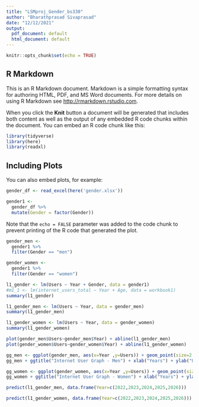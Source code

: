 ---
title: "LSMproj_Gender_bs330"
author: "Bharathprasad Sivaprasad"
date: "12/12/2021"
output:
  pdf_document: default
  html_document: default
---

```{r setup, include=FALSE}
knitr::opts_chunk$set(echo = TRUE)
```

## R Markdown

This is an R Markdown document. Markdown is a simple formatting syntax for authoring HTML, PDF, and MS Word documents. For more details on using R Markdown see <http://rmarkdown.rstudio.com>.

When you click the **Knit** button a document will be generated that includes both content as well as the output of any embedded R code chunks within the document. You can embed an R code chunk like this:

```{r}
library(tidyverse)
library(here)
library(readxl)
```

## Including Plots

You can also embed plots, for example:

```{r}
gender_df <- read_excel(here('gender.xlsx'))

```

```{r}
gender1 <- 
  gender_df %>% 
  mutate(Gender = factor(Gender))
```

Note that the `echo = FALSE` parameter was added to the code chunk to prevent printing of the R code that generated the plot.


```{r}
gender_men <- 
  gender1 %>% 
  filter(Gender == "men")
```

```{r}
gender_women <- 
  gender1 %>% 
  filter(Gender == "women")
```


```{r results='hide', fig.show='hide'}
l1_gender <- lm(Users ~ Year + Gender, data = gender1)
#m1_1 <- lm(internet_users_total ~ Year + Age, data = workbook1)
summary(l1_gender)
```
```{r results='hide', fig.show='hide'}
l1_gender_men <- lm(Users ~ Year, data = gender_men)
summary(l1_gender_men)

l1_gender_women <- lm(Users ~ Year, data = gender_women)
summary(l1_gender_women)

plot(gender_men$Users~gender_men$Year) + abline(l1_gender_men)
plot(gender_women$Users~gender_women$Year) + abline(l1_gender_women)

gg_men <- ggplot(gender_men, aes(x=Year ,y=Users)) + geom_point(size=2.2) + geom_abline(slope = coef(l1_gender_men)[[2]], intercept = coef(l1_gender_men)[[1]], colour="blue")
gg_men + ggtitle("Internet User Graph - Men") + xlab("Years") + ylab("Users") + theme(plot.title = element_text(face = "bold", hjust = "0.5"))

gg_women <- ggplot(gender_women, aes(x=Year ,y=Users)) + geom_point(size=2.2) + geom_abline(slope = coef(l1_gender_women)[[2]], intercept = coef(l1_gender_women)[[1]], colour="blue")
gg_women + ggtitle("Internet User Graph - Women") + xlab("Years") + ylab("Users") + theme(plot.title = element_text(face = "bold", hjust = "0.5"))

predict(l1_gender_men, data.frame(Year=c(2022,2023,2024,2025,2026)))

predict(l1_gender_women, data.frame(Year=c(2022,2023,2024,2025,2026)))
```

